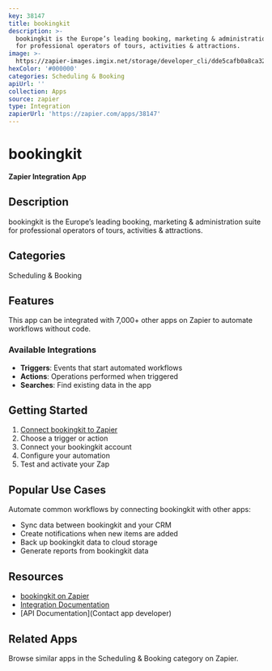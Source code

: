 ```yaml
---
key: 38147
title: bookingkit
description: >-
  bookingkit is the Europe’s leading booking, marketing & administration suite
  for professional operators of tours, activities & attractions.
image: >-
  https://zapier-images.imgix.net/storage/developer_cli/dde5cafb0a8ca321608592f7f7e6de6b_2.png?auto=format%2Ccompress&ixlib=python-3.0.0&q=50
hexColor: '#000000'
categories: Scheduling & Booking
apiUrl: ''
collection: Apps
source: zapier
type: Integration
zapierUrl: 'https://zapier.com/apps/38147'
---
```

# bookingkit

**Zapier Integration App**

## Description

bookingkit is the Europe’s leading booking, marketing & administration suite for professional operators of tours, activities & attractions.

## Categories

Scheduling & Booking

## Features

This app can be integrated with 7,000+ other apps on Zapier to automate workflows without code.

### Available Integrations

- **Triggers**: Events that start automated workflows
- **Actions**: Operations performed when triggered
- **Searches**: Find existing data in the app

## Getting Started

1. [Connect bookingkit to Zapier](https://zapier.com/apps/38147)
2. Choose a trigger or action
3. Connect your bookingkit account
4. Configure your automation
5. Test and activate your Zap

## Popular Use Cases

Automate common workflows by connecting bookingkit with other apps:

- Sync data between bookingkit and your CRM
- Create notifications when new items are added
- Back up bookingkit data to cloud storage
- Generate reports from bookingkit data

## Resources

- [bookingkit on Zapier](https://zapier.com/apps/38147)
- [Integration Documentation](https://zapier.com/apps/38147/integrations)
- [API Documentation](Contact app developer)

## Related Apps

Browse similar apps in the Scheduling & Booking category on Zapier.
